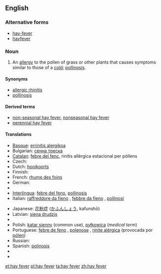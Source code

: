 ==English==

===Alternative forms===
*[[hay-fever]]
*[[hayfever]]

===Noun===
{{wikipedia}}
{{en-noun|sg=[[hay]] [[fever]]|-}}

# An [[allergy]] to the pollen of grass or other plants that causes symptoms similar to those of a [[cold]]; [[pollinosis]].

====Synonyms====
*[[allergic rhinitis]]
*[[pollinosis]]

====Derived terms====
*[[non-seasonal hay fever]], [[nonseasonal hay fever]]
*[[perennial hay fever]]

====Translations====
{{trans-top|allergy to pollen}}
* [[Basque]]: [[errinitis alergikoa]]
* Bulgarian: [[сенна треска]]
* [[Catalan]]: [[febre del fenc]], rinitis allèrgica estacional per pòllens
* Czech: {{t-|cs|senná rýma|f}}
* Dutch: [[hooikoorts]] {{f}}
* Finnish: {{t-|fi|heinänuha}}
* French: [[rhume des foins]] {{m}}
* German: {{t+|de|Heuschnupfen|m}}
* {{trreq|Hebrew}}
* [[Interlingua]]: [[febre del feno]], [[pollinosis]]
* Italian: [[raffreddore da fieno]] {{m}}, [[febbre da fieno]] {{f}}, [[pollinosi]] {{f}}
{{trans-mid}}
* Japanese: [[花粉症]] ([[かふんしょう]], kafunshō)
* Latvian: [[siena drudzis]]
* {{trreq|Mandarin}}
* Polish: [[katar sienny]] (common use), [[pyłkowica]] (''medical term'')
* Portuguese: [[febre de feno]] {{f}}, [[polenose]] {{f}}, [[rinite alérgica]] (provocada por [[pólen]]) {{f}}
* Russian: {{t|ru|сенная лихорадка|f|sc=Cyrl|tr=s'ennája lixorádka}}
* Spanish: [[polinosis]]
* {{trreq|Thai}}
* {{trreq|Welsh}}
{{trans-bottom}}

[[et:hay fever]]
[[pl:hay fever]]
[[ta:hay fever]]
[[zh:hay fever]]